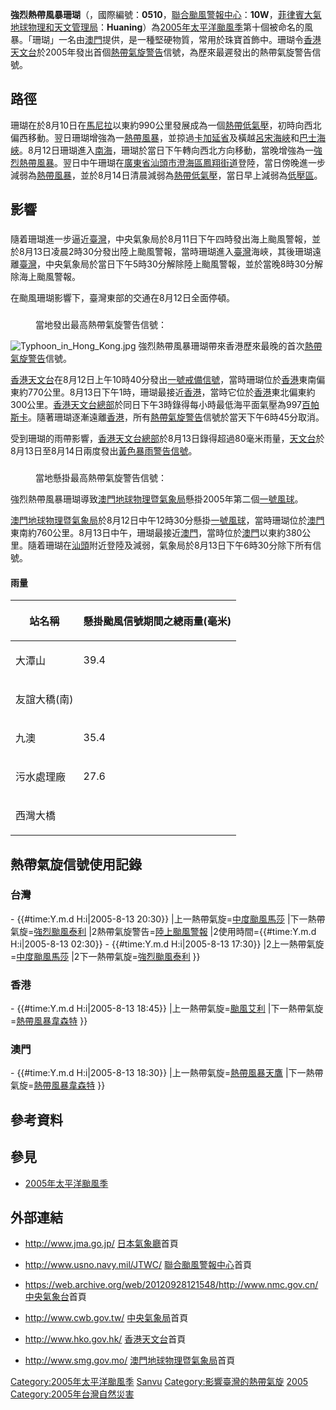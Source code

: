 {{NoteTA
|G1=TyphoonNew
|G2=TyphoonOld
|G3=Weather
|G4=CWBTyphoonOld
|T=zh:強烈熱帶風暴珊瑚 (2005年); zh-cn:强热带风暴珊瑚 (2005年); zh-hk:強烈熱帶風暴珊瑚 (2005年); zh-tw:輕度颱風珊瑚 (2005年)
|1=zh:強烈熱帶風暴珊瑚; zh-cn:强热带风暴珊瑚; zh-hk:強烈熱帶風暴珊瑚; zh-tw:輕度颱風珊瑚
|skin=typhoon
}}
{{颱風基礎資訊
|颱風名稱              = 強烈熱帶風暴珊瑚
|外文名稱              = Severe Tropical Storm Sanvu
|外文語言              = 英語
|十分鐘平均風速JMA      = 50|JMA=knot
|十分鐘平均風速CWB      = 25|CWB=m/s
|十分鐘平均風速KMA      = 25|KMA=m/s
|十分鐘平均風速HKO      = 110
|十分鐘平均風速PAGASA   = 95
|二分鐘平均風速         = 30|NMC=m/s
|一分鐘平均風速         = 65|SSHS=knot<!--JTWC-->
|代表圖像              = Typhoon Sanvu 2005.jpg
|代表圖像名稱          = 強烈熱帶風暴珊瑚
|形成日期              = 2005年8月10日
|消散日期              = 2005年8月14日
|最低氣壓              = 985
|瞬間最大陣風           = 130
|財產損失              = 
|死傷人數              = 10人
|影響地區              = {{TWN}}<br />{{PHI}}<br />{{HK}}<br />{{MACAU}}<br />{{CHNML}}<!--影響地區只用{{CHNML}}就可以，因為影響的地區並不是影響的省份-->
|備註                  = 
|颱風路徑圖            = Sanvu 2005 track.png
|風季年份              = 2005
|風季位置              = 太平洋
}}
'''強烈熱帶風暴珊瑚'''（{{lang-en|'''Severe Tropical Storm Sanvu'''}}，國際編號：'''0510'''，[[聯合颱風警報中心|聯合颱風警報中心]]：'''10W'''，[[菲律賓大氣地球物理和天文管理局|菲律賓大氣地球物理和天文管理局]]：'''Huaning'''）為[[2005年太平洋颱風季|2005年太平洋颱風季]]第十個被命名的風暴。「珊瑚」一名由[[澳門|澳門]]提供，是一種堅硬物質，常用於珠寶首飾中。珊瑚令[[香港|香港]][[天文台|天文台]]於2005年發出首個[[香港熱帶氣旋警告信號|熱帶氣旋警告]]信號，為歷來最遲發出的熱帶氣旋警告信號。

==路徑==
{{phs wikify}}
珊瑚在於8月10日在[[馬尼拉|馬尼拉]]以東約990公里發展成為一個[[熱帶低氣壓|熱帶低氣壓]]，初時向西北偏西移動。翌日珊瑚增強為一[[熱帶風暴|熱帶風暴]]，並掠過[[卡加延省|卡加延省]]{{link-en|聖安娜 (卡加延省)|Santa Ana, Cagayan|聖安娜}}及橫越[[呂宋海峽|呂宋海峽]]和[[巴士海峽|巴士海峽]]。8月12日珊瑚進入[[南海|南海]]，珊瑚於當日下午轉向西北方向移動，當晚增強為一[[強烈熱帶風暴|強烈熱帶風暴]]。翌日中午珊瑚在[[廣東省|廣東省]][[汕頭市|汕頭市]][[澄海區|澄海區]][[鳳翔街道|鳳翔街道]]登陸，當日傍晚進一步減弱為[[熱帶風暴|熱帶風暴]]，並於8月14日清晨減弱為[[熱帶低氣壓|熱帶低氣壓]]，當日早上減弱為[[低壓區|低壓區]]。

==影響==
==={{TWN}}===
隨着珊瑚進一步逼近[[臺灣|臺灣]]，中央氣象局於8月11日下午四時發出海上颱風警報，並於8月13日凌晨2時30分發出陸上颱風警報，當時珊瑚進入[[臺灣|臺灣]]海峽，其後珊瑚遠離[[臺灣|臺灣]]，中央氣象局於當日下午5時30分解除陸上颱風警報，並於當晚8時30分解除海上颱風警報。

在颱風珊瑚影響下，臺灣東部的交通在8月12日全面停頓。

==={{HK}}===
:當地發出最高熱帶氣旋警告信號：{{HKTY|1}}

[[File:Typhoon_in_Hong_Kong.jpg|right]]
強烈熱帶風暴珊瑚帶來香港歷來最晚的首次[[熱帶氣旋警告|熱帶氣旋警告]]信號。

[[香港天文台|香港天文台]]在8月12日上午10時40分發出[[一號戒備信號|一號戒備信號]]，當時珊瑚位於[[香港|香港]]東南偏東約770公里。8月13日下午1時，珊瑚最接近[[香港|香港]]，當時它位於[[香港|香港]]東北偏東約300公里。[[香港|香港]][[天文台總部|天文台總部]]於同日下午3時錄得每小時最低海平面氣壓為997[[百帕斯卡|百帕斯卡]]。隨著珊瑚逐漸遠離[[香港|香港]]，所有[[熱帶氣旋警告|熱帶氣旋警告]]信號於當天下午6時45分取消。

受到珊瑚的雨帶影響，[[香港|香港]][[天文台總部|天文台總部]]於8月13日錄得超過80毫米雨量，[[天文台|天文台]]於8月13日至8月14日兩度發出[[黃色暴雨警告信號|黃色暴雨警告信號]]。

==={{MAC}}===
:當地懸掛最高熱帶氣旋警告信號：{{MOTY|1}}
強烈熱帶風暴珊瑚導致[[澳門地球物理暨氣象局|澳門地球物理暨氣象局]]懸掛2005年第二個[[一號風球|一號風球]]。

[[澳門地球物理暨氣象局|澳門地球物理暨氣象局]]於8月12日中午12時30分懸掛[[一號風球|一號風球]]，當時珊瑚位於[[澳門|澳門]]東南約760公里。8月13日中午，珊瑚最接近[[澳門|澳門]]，當時位於[[澳門|澳門]]以東約380公里。隨着珊瑚在[[汕頭|汕頭]]附近登陸及減弱，氣象局於8月13日下午6時30分除下所有信號。

====雨量====
{| class="wikitable sortable"
|-
! 站名稱 !! 懸掛颱風信號期間之總雨量(毫米)
|-
| 大潭山 || 39.4
|-
| 友誼大穚(南) || 
|-
| 九澳 || 35.4
|-
| 污水處理廠 || 27.6
|-
| 西灣大橋 || 
|}

==熱帶氣旋信號使用記錄==
===台灣===
{{熱帶氣旋警告使用紀錄
|氣象台={{flagicon|ROC}}[[交通部中央氣象局|交通部中央氣象局]]
|警告系統=[[中央氣象局颱風警報|颱風警報]]
|熱帶氣旋警告=[[海上颱風警報|海上颱風警報]]
|使用時間={{#time:Y.m.d H:i|2005-8-11 16:00}} - {{#time:Y.m.d H:i|2005-8-13 20:30}}
|上一熱帶氣旋=[[颱風麥莎|中度颱風馬莎]]
|下一熱帶氣旋=[[颱風泰利_(2005年)|強烈颱風泰利]]
|2熱帶氣旋警告=[[陸上颱風警報|陸上颱風警報]]
|2使用時間={{#time:Y.m.d H:i|2005-8-13 02:30}} - {{#time:Y.m.d H:i|2005-8-13 17:30}}
|2上一熱帶氣旋=[[颱風麥莎|中度颱風馬莎]]
|2下一熱帶氣旋=[[颱風泰利_(2005年)|強烈颱風泰利]]
}}

===香港===
{{熱帶氣旋警告使用記錄
|氣象台={{flagicon|Hong Kong}}[[香港天文台|香港天文台]]
|警告系統=[[香港熱帶氣旋警告信號|熱帶氣旋警告信號]]
|熱帶氣旋警告={{HKTY|1}}
|熱帶氣旋名稱=強烈熱帶風暴珊瑚
|使用時間={{#time:Y.m.d H:i|2005-8-12 10:40}} - {{#time:Y.m.d H:i|2005-8-13 18:45}}
|上一熱帶氣旋=[[颱風艾利_(2004年)|颱風艾利]]
|下一熱帶氣旋=[[2005年太平洋颱風季#熱帶風暴韋森特_(Vicente)|熱帶風暴韋森特]]
}}

===澳門===
{{熱帶氣旋警告使用記錄
|氣象台={{flagicon|Macau}}[[澳門氣象局|澳門氣象局]]
|警告系統=[[熱帶氣旋信號|熱帶氣旋信號]]
|熱帶氣旋警告={{MOTY|1}}
|熱帶氣旋名稱=強烈熱帶風暴珊瑚
|使用時間={{#time:Y.m.d H:i|2005-8-12 12:30}} - {{#time:Y.m.d H:i|2005-8-13 18:30}}
|上一熱帶氣旋=[[2005年太平洋颱風季#熱帶風暴天鷹_(Washi)|熱帶風暴天鷹]]
|下一熱帶氣旋=[[2005年太平洋颱風季#熱帶風暴韋森特_(Vicente)|熱帶風暴韋森特]]
}}

==參考資料==
{{reflist}}

==參見==
{{Commons category|Severe Tropical Storm Sanvu (2005)}}
*[[2005年太平洋颱風季|2005年太平洋颱風季]]

==外部連結==
*{{ja}}http://www.jma.go.jp/ {{Wayback|url=http://www.jma.go.jp/ |date=20061107170045 }} [[日本氣象廳|日本氣象廳]]首頁
*{{en}}http://www.usno.navy.mil/JTWC/ {{Wayback|url=http://www.usno.navy.mil/JTWC/ |date=20150809201922 }} [[聯合颱風警報中心|聯合颱風警報中心]]首頁
*{{zh-cn}}https://web.archive.org/web/20120928121548/http://www.nmc.gov.cn/ [[中央氣象台|中央氣象台]]首頁
*{{zh-tw}}http://www.cwb.gov.tw/ {{Wayback|url=http://www.cwb.gov.tw/ |date=20181025071210 }} [[中央氣象局|中央氣象局]]首頁
*{{zh-hk}}http://www.hko.gov.hk/ {{Wayback|url=http://www.hko.gov.hk/ |date=20110224003313 }} [[香港天文台|香港天文台]]首頁
*{{zh-hk}}http://www.smg.gov.mo/ {{Wayback|url=http://www.smg.gov.mo/ |date=20140517030343 }} [[澳門地球物理暨氣象局|澳門地球物理暨氣象局]]首頁

{{2005 Pacific typhoon season buttons}}
{{台灣颱風}}

[[Category:2005年太平洋颱風季|Category:2005年太平洋颱風季]]
[[Category:一级热带气旋|Sanvu]]
[[Category:影響臺灣的熱帶氣旋|Category:影響臺灣的熱帶氣旋]]
[[Category:登陆汕头的热带气旋|2005]]
[[Category:2005年台灣自然災害|Category:2005年台灣自然災害]]